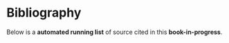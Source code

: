 # Bibliography

Below is a **automated running list** of source cited in this **book-in-progress**.
